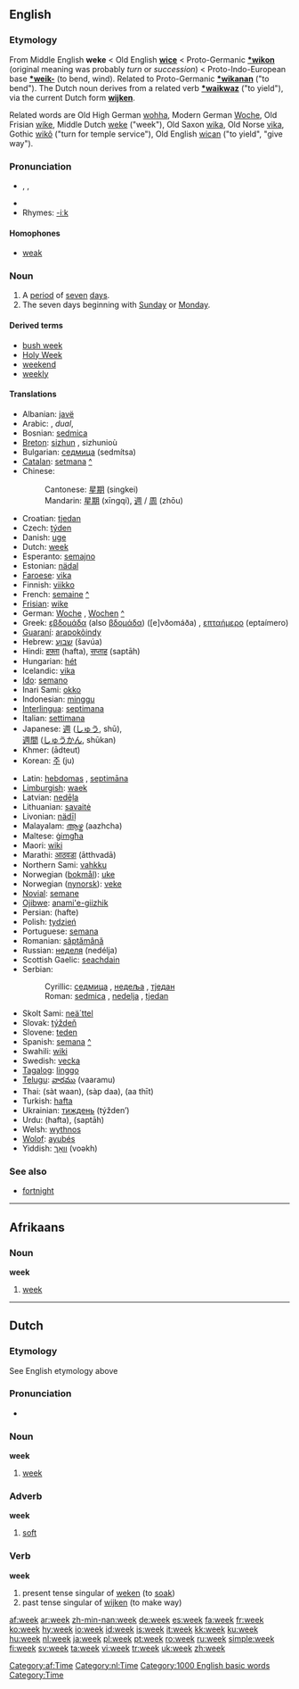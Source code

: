 ==English==
{{rank|German|seven|notice|week|778|week|stone|tree|cost}}

===Etymology===
From Middle English '''weke''' < Old English '''[[wice]]''' < Proto-Germanic '''[[*wikon]]''' (original meaning was probably ''turn'' or ''succession'') < Proto-Indo-European base '''[[*weik-]]''' (to bend, wind). Related to Proto-Germanic '''[[*wikanan]]''' ("to bend"). The Dutch noun derives from a related verb '''[[*waikwaz]]''' ("to yield"), via the current Dutch form '''[[wijken]]'''.

Related words are Old High German [[wohha]], Modern German [[Woche]], Old Frisian [[wike]], Middle Dutch [[weke]] ("week"), Old Saxon [[wika]], Old Norse [[vika]], Gothic [[wikô]] ("turn for temple service"), Old English [[wican]] ("to yield", "give way").

===Pronunciation===
*{{AHD|wēk}}, {{IPA|/wiːk/}}, {{SAMPA|/wi:k/}}
*{{audio|en-us-week.ogg|Audio (US)}}
*Rhymes: [[Rhymes:English:-iːk|-iːk]]

====Homophones====
*[[weak]]

===Noun===
{{wikipedia}}
{{en-noun}}

# A [[period]] of [[seven]] [[day]]s.
# The seven days beginning with [[Sunday]] or [[Monday]].

====Derived terms====
*[[bush week]]
*[[Holy Week]]
*[[weekend]]
*[[weekly]]

====Translations====
{{trans-top|period of seven days}}
*Albanian: [[javë]] {{f}}
*Arabic: {{ARchar|[[اسبوع|أُسْبُوع]]}} {{Unicode|(’usbūaʕ)}} {{m}}, {{ARchar|[[اسبوعان|أُسْبُوعَان]]}} {{Unicode|(’usbuʕān)}} ''dual'', {{ARchar|[[اسابيع|أسَابِيع]]}} {{Unicode|(’asabīʕ)}} {{p}}
*Bosnian: [[sedmica]] {{f}}
*[[Breton]]: [[sizhun]] {{f}}, sizhunioù {{p}}
*Bulgarian: [[седмица]] (sedmítsa) {{f}}
*[[Catalan]]: [[setmana]] {{f}} [[:ca:setmana|^]]
*Chinese:
*:Cantonese: [[星期]] (singkei)
*:Mandarin: [[星期]] (xīngqí), [[週]] / [[周]] (zhōu)
*Croatian: [[tjedan]] {{m}}
*Czech: [[týden]] {{m}}
*Danish: [[uge]]
*Dutch: [[week#Dutch|week]] {{f}}
*Esperanto: [[semajno]]
*Estonian: [[nädal]]
*[[Faroese]]: [[vika]] {{f}}
*Finnish: [[viikko]]
*French: [[semaine]] {{f}} [[:fr:semaine|^]]
*[[Frisian]]: [[wike]]
*German: [[Woche]] {{f}}, [[Wochen]] {{p}} [[:de:Woche|^]]
*Greek: [[εβδομάδα]] (also [[βδομάδα]]) ([e]vðomáða) {{f}}, [[επταήμερο]] (eptaímero) {{n}}
*[[Guaraní]]: [[arapokõindy]]
*Hebrew: [[שבוע]] (šavúa) {{m}}
*Hindi: [[हफ़्ता]] (hafta), [[सप्ताह]] (saptāh)
*Hungarian: [[hét]]
*Icelandic: [[vika]] {{f}}
*[[Ido]]: [[semano]]
*Inari Sami: [[okko]]
*Indonesian: [[minggu]]
*[[Interlingua]]: [[septimana]]
*Italian: [[settimana]] {{f}}
*Japanese: [[週]] ([[しゅう]], shū),<br>[[週間]] ([[しゅうかん]], shūkan)
*Khmer: {{KMchar|[[អាទិត្យ]]}} (ādteut)
*Korean: [[주]] (ju)
{{trans-mid}}
*Latin: [[hebdomas]] {{f}}, [[septimana|septimāna]] {{f}}
*[[Limburgish]]: [[waek]]
*Latvian: [[nedēļa]] {{f}}
*Lithuanian: [[savaitė]] {{f}}
*Livonian: [[nädīļ]]
*Malayalam: [[ആഴ്ച]] (aazhcha)
*Maltese: [[ġimgħa]]
*Maori: [[wiki]]
*Marathi: [[आठवडा]] (ātthvadā)
*Northern Sami: [[vahkku]]
*Norwegian ([[bokmål]]): [[uke]] {{c}}
*Norwegian ([[nynorsk]]): [[veke]] {{f}}
*[[Novial]]: [[semane]]
*[[Ojibwe]]: [[anami'e-giizhik]]
*Persian: {{FAchar|[[هفته]]}} (hafte)
*Polish: [[tydzień]] {{m}}
*Portuguese: [[semana]] {{f}}
*Romanian: [[săptămână]] {{f}}
*Russian: [[неделя]] (nedélja) {{f}}
*Scottish Gaelic: [[seachdain]] {{f}}
*Serbian:
*:Cyrillic: [[седмица]] {{f}}, [[недеља]] {{f}}, [[тједан]] {{m}}
*:Roman: [[sedmica]] {{f}}, [[nedelja]] {{f}}, [[tjedan]] {{m}}
*Skolt Sami: [[neä´ttel]]
*Slovak: [[týždeň]] {{m}}
*Slovene: [[teden]] {{m}}
*Spanish: [[semana]] {{f}} [[:es:semana|^]]
*Swahili: [[wiki]]
*Swedish: [[vecka]] {{c}}
*[[Tagalog]]: [[linggo]]
*[[Telugu]]: [[వారము]] (vaaramu)
*Thai: {{THchar|[[สัตวาร]]}} (sàt waan), {{THchar|[[สัปดาห์]]}} (sàp daa), {{THchar|[[อาทิตย์]]}} (aa thīt)
*Turkish: [[hafta]]
*Ukrainian: [[тиждень]] (týžden’) {{m}}
*Urdu: {{URchar|[[ہفتہ]]}} (hafta), {{URchar|[[سپتاہ]]}} (saptāh)
*Welsh: [[wythnos]]
*[[Wolof]]: [[ayubés]]
*Yiddish: [[וואך|וואָך]] (voəkh)
{{trans-bottom}}

===See also===
*[[fortnight]]

----

==Afrikaans==

===Noun===
'''week''' {{f}}

# [[#English|week]]

[[Category:af:Time]]

----

==Dutch==

===Etymology===
See English etymology above

===Pronunciation===
*{{IPA|/weɪk/}}

===Noun===
'''week''' {{f}}

# [[#English|week]]

===Adverb===
'''week'''

# [[soft]]

===Verb===
'''week'''

# present tense singular of [[weken]] (to [[soak]])
# past tense singular of [[wijken]] (to make way)

[[Category:nl:Time]]
[[Category:1000 English basic words]]
[[Category:Time]]

[[af:week]]
[[ar:week]]
[[zh-min-nan:week]]
[[de:week]]
[[es:week]]
[[fa:week]]
[[fr:week]]
[[ko:week]]
[[hy:week]]
[[io:week]]
[[id:week]]
[[is:week]]
[[it:week]]
[[kk:week]]
[[ku:week]]
[[hu:week]]
[[nl:week]]
[[ja:week]]
[[pl:week]]
[[pt:week]]
[[ro:week]]
[[ru:week]]
[[simple:week]]
[[fi:week]]
[[sv:week]]
[[ta:week]]
[[vi:week]]
[[tr:week]]
[[uk:week]]
[[zh:week]]
